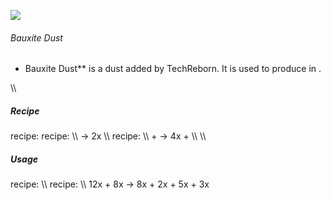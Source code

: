 ![](/mods/techreborn/bauxite_dust.png)

###### Bauxite Dust


- Bauxite Dust** is a dust added by TechReborn. It is used to
        produce
        <Mcitem id="techreborn:aluminium_dust"/> in
        <Mcitem id="techreborn:industrial_electrolyzer"/>.

\\\\

##### Recipe

<Mcitem id="minecraft:crafting_table"/> recipe:
<Recipe recipe=" input techreborn:small_pile_of_bauxite_dust
techreborn:small_pile_of_bauxite_dust air input
techreborn:small_pile_of_bauxite_dust
techreborn:small_pile_of_bauxite_dust air input air air air output
techreborn:bauxite_dust "/>
<Mcitem id="techreborn:grinder"/> recipe: \\\\
<Mcitem id="techreborn:bauxite_ore"/> -\>
2x<Mcitem id="techreborn:bauxite_dust"/> \\\\
<Mcitem id="techreborn:industrial_grinder"/> recipe:
\\\\ <Mcitem id="techreborn:bauxite_ore"/> +
<Mcitem id="techreborn:water_cell"/> -\>
4x<Mcitem id="techreborn:bauxite_dust"/> +
<Mcitem id="techreborn:aluminium_dust"/>\\\\ \\\\

##### Usage

<Mcitem id="minecraft:crafting_table"/> recipe:
<Recipe recipe=" input air air air input air techreborn:bauxite_dust
air input air air air output techreborn:small_pile_of_bauxite_dust,4
"/> \\\\
<Mcitem id="techreborn:industrial_electrolyzer"/>
recipe: \\\\
12x<Mcitem id="techreborn:bauxite_dust"/> +
8x<Mcitem id="techreborn:empty_cell"/> -\>
8x<Mcitem id="techreborn:aluminium_dust"/> +
2x<Mcitem id="techreborn:small_pile_of_titanium_dust"/> +
5x<Mcitem id="techreborn:hydrogen_cell"/> +
3x<Mcitem id="techreborn:compressed_air_cell"/>
